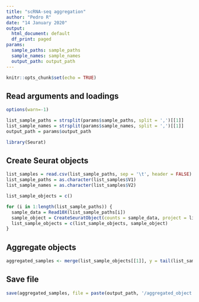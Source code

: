 ```yaml
---
title: "scRNA-seq aggregation"
author: "Pedro R"
date: "14 January 2020"
output:
  html_document: default
  df_print: paged
params:
  sample_paths: sample_paths
  sample_names: sample_names
  output_path: output_path
---
```


```r
knitr::opts_chunk$set(echo = TRUE)
```

## Read arguments and loadings

```r
options(warn=-1)

list_sample_paths = strsplit(params$sample_paths, split = ',')[[1]]
list_sample_names = strsplit(params$sample_names, split = ',')[[1]]
output_path = params$output_path

library(Seurat)
```

## Create Seurat objects

```r
list_samples = read.csv(list_sample_paths, sep = '\t', header = FALSE)
list_sample_paths = as.character(list_samples$V1)
list_sample_names = as.character(list_samples$V2)

list_sample_objects = c()

for (i in 1:length(list_sample_paths)) {
  sample_data = Read10X(list_sample_paths[i])
  sample_object = CreateSeuratObject(counts = sample_data, project = list_sample_names[i], min.cells = 3, min.features = 200)
  list_sample_objects = c(list_sample_objects, sample_object)
}
```

## Aggregate objects

```r
aggregated_samples <- merge(list_sample_objects[[1]], y = tail(list_sample_objects, -1), add.cell.ids = list_sample_names)
```

## Save file

```r
save(aggregated_samples, file = paste(output_path, '/aggregated_object.RData', sep = ''))
```
